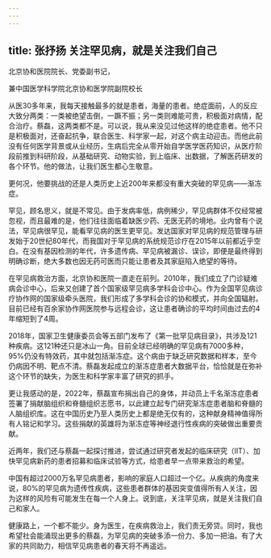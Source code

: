 ```yaml
---
---
---
```

title: 张抒扬 关注罕见病，就是关注我们自己
---






北京协和医院院长、党委副书记，

兼中国医学科学院北京协和医学院副院校长

从医30多年来，我每天接触最多的就是患者，海量的患者。绝症面前，人的反应大致分两类：一类被绝望击倒，一蹶不振；另一类则难能可贵，积极面对病情，配合治疗。蔡磊，这两类都不是。可以说，我从来没见过他这样的绝症患者。他不只是积极面对，还奋起抗争，联合医生、科学家一起，对这个病主动迎击。而他此前没有任何医学背景或从业经历，生病后完全从零开始自学医学医药知识，从医疗阶段前推到科研阶段，从基础研究、动物实验，到上临床、出数据，了解医药研发的各个环节。他的做法，让我们医生都心生敬意。

更何况，他要挑战的还是人类历史上近200年来都没有重大突破的罕见病——渐冻症。

罕见，顾名思义，就是不常见。由于发病率低，病例稀少，罕见病群体不仅经常被忽视，而且最难的是，他们往往面临着缺医少药、无医无药的境地。业内曾有个说法，罕见病很罕见，能看罕见病的医生更罕见。发达国家对罕见病的规范管理与研发始于20世纪80年代，而我国对于罕见病的系统规范诊疗在2015年以前都近乎空白。在没有基因检测的年代，许多遗传病、罕见病被漏诊、误诊，即便是最终得到明确诊断，绝大多数也因无药可医而只能让患者及其家庭陷入绝望的等待。

在罕见病救治方面，北京协和医院一直走在前列。2010年，我们成立了门诊疑难病会诊中心，后来又创建了首个国家级罕见病多学科会诊中心。作为全国罕见病诊疗协作网的国家级牵头医院，我们形成了多学科会诊的协和模式，并向全国辐射。目前已经有百余家协作网医院参与远程会诊，这让患者确诊的平均时间由过去的4年缩短到了4周。

2018年，国家卫生健康委员会等五部门发布了《第一批罕见病目录》，共涉及121种疾病。这121种还只是冰山一角。目前全球已经明确的罕见病有7000多种，95%仍没有特效药，其中就包括渐冻症。这个病由于缺乏研究数据和样本，至今仍病因不明、靶点不清。蔡磊发起成立的渐冻症患者大数据平台，恰恰就是在弥补这个环节的缺失，为医生和科学家丰富了研究的抓手。

更让我感动的是，2022年，蔡磊宣布捐出自己的身体，并动员上千名渐冻症患者签署了捐献脑组织和脊髓组织志愿书，以此建立起专门研究渐冻症患者脑和脊髓的人脑组织库。这在中国历史乃至人类历史上都是绝无仅有的，这种献身精神值得所有人铭记和学习。这些捐献的英雄将为渐冻症等神经退行性疾病的突破做出重要贡献。

近两年，我们还与蔡磊一起探讨推进，尝试通过研究者发起的临床研究（IIT）、加快罕见病新药的患者招募和临床试验等方式，给患者早一点带来救治的希望。

中国有超过2000万名罕见病患者，影响的家庭人口超过一个亿。从疾病的角度来说，80%的罕见病为遗传性疾病，这些患者群体的基因突变值得所有人关注，因为这样的风险有可能发生在每一个人身上。说到底，关注罕见病，就是关注我们自己和家人。

健康路上，一个都不能少。身为医生，在疾病救治上，我们责无旁贷。同时，我也希望社会能涌现出更多的蔡磊，为罕见病的突破多添一份力、多加一把油。有了大家的共同助力，相信罕见病患者的春天将不再遥远。